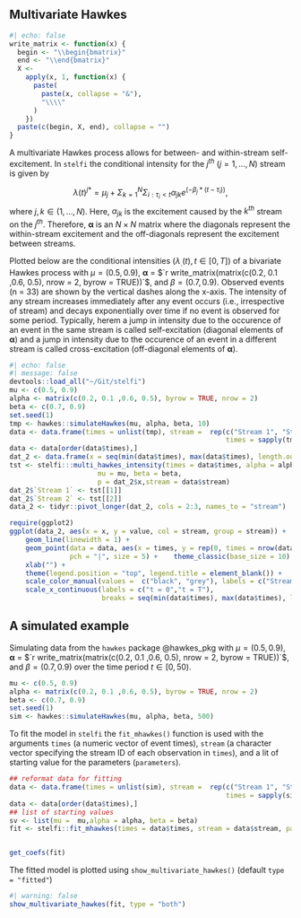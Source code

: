 ## Multivariate Hawkes

```r
#| echo: false
write_matrix <- function(x) {
  begin <- "\\begin{bmatrix}"
  end <- "\\end{bmatrix}"
  X <-
    apply(x, 1, function(x) {
      paste(
        paste(x, collapse = "&"),
        "\\\\"
      )
    })
  paste(c(begin, X, end), collapse = "")
}
```

A multivariate Hawkes process allows for between- and within-stream self-excitement. In `stelfi` the conditional intensity for the $j^{th}$ ($j = 1, ..., N$) stream is given by

 $$\lambda(t)^{j*} = \mu_j + \Sigma_{k = 1}^N\Sigma_{i:\tau_i<t} \alpha_{jk} e^{(-\beta_j * (t-\tau_i))},$$ 
where $j, k  \in (1, ..., N)$. Here, $\alpha_{jk}$ is the excitement caused by the $k^{th}$ stream on the $j^{th}$. Therefore, $\boldsymbol{\alpha}$ is an $N \times N$ matrix where the diagonals represent the within-stream excitement and the off-diagonals represent the excitement between streams.

Plotted below are the conditional intensities ($\lambda_{.}(t), t \in [0,T]$) of a bivariate Hawkes process with $\mu = (0.5, 0.9)$, $\boldsymbol{\alpha}$ = $`r write_matrix(matrix(c(0.2, 0.1 ,0.6, 0.5), nrow = 2, byrow = TRUE))`$, and $\beta = (0.7, 0.9)$. Observed events (n = 33) are shown by the vertical dashes along the x-axis.  The intensity of any stream increases immediately after any event occurs (i.e., irrespective of stream) and decays exponentially over time if no event is observed for some period. Typically, herem a jump in intensity due to the occurence of an event in the same stream is called self-excitation (diagonal elements of $\boldsymbol{\alpha}$)  and a jump in intensity due to the occurence of an event in a different stream is called cross-excitation (off-diagonal elements of $\boldsymbol{\alpha}$).


```r
#| echo: false
#| message: false
devtools::load_all("~/Git/stelfi")
mu <- c(0.5, 0.9)
alpha <- matrix(c(0.2, 0.1 ,0.6, 0.5), byrow = TRUE, nrow = 2)
beta <- c(0.7, 0.9)
set.seed(1)
tmp <- hawkes::simulateHawkes(mu, alpha, beta, 10)
data <- data.frame(times = unlist(tmp), stream =  rep(c("Stream 1", "Stream 2"),
                                                      times = sapply(tmp, length)))
data <- data[order(data$times),]
dat_2 <- data.frame(x = seq(min(data$times), max(data$times), length.out = 500))
tst <- stelfi:::multi_hawkes_intensity(times = data$times, alpha = alpha,
                      mu = mu, beta = beta,
                      p = dat_2$x,stream = data$stream)
dat_2$`Stream 1` <- tst[[1]]
dat_2$`Stream 2` <- tst[[2]]
data_2 <- tidyr::pivot_longer(dat_2, cols = 2:3, names_to = "stream")

require(ggplot2)
ggplot(data_2, aes(x = x, y = value, col = stream, group = stream)) +
    geom_line(linewidth = 1) +
    geom_point(data = data, aes(x = times, y = rep(0, times = nrow(data)), col = stream, group = stream),
               pch = "|", size = 5) +    theme_classic(base_size = 10) + ylab(expression(lambda[.]~"(t)")) +
    xlab("") +
    theme(legend.position = "top", legend.title = element_blank()) +
    scale_color_manual(values =  c("black", "grey"), labels = c("Stream 1", "Stream 2")) +
    scale_x_continuous(labels = c("t = 0","t = T"),
                       breaks = seq(min(data$times), max(data$times), length.out = 2)) 
```

## A simulated example

Simulating data from the `hawkes` package @hawkes_pkg with  $\mu = (0.5, 0.9)$, $\boldsymbol{\alpha}$ = $`r write_matrix(matrix(c(0.2, 0.1 ,0.6, 0.5), nrow = 2, byrow = TRUE))`$, and $\beta = (0.7, 0.9)$ over the time period $t\in [0,50)$.

```r
mu <- c(0.5, 0.9)
alpha <- matrix(c(0.2, 0.1 ,0.6, 0.5), byrow = TRUE, nrow = 2)
beta <- c(0.7, 0.9)
set.seed(1)
sim <- hawkes::simulateHawkes(mu, alpha, beta, 500)
```

To fit the model in `stelfi` the `fit_mhawkes()` function is used with the arguments `times` (a numeric vector of event times), `stream` (a character vector specifying the stream ID of each observation in `times`), and a lit of starting value for the parameters (`parameters`).


```r
## reformat data for fitting
data <- data.frame(times = unlist(sim), stream =  rep(c("Stream 1", "Stream 2"),
                                                      times = sapply(sim, length)))
data <- data[order(data$times),]
## list of starting values
sv <- list(mu =  mu,alpha = alpha, beta = beta)
fit <- stelfi::fit_mhawkes(times = data$times, stream = data$stream, parameters = sv)


get_coefs(fit)
```

The fitted model is plotted using `show_multivariate_hawkes()` (default `type = "fitted"`)

```r
#| warning: false
show_multivariate_hawkes(fit, type = "both")
```